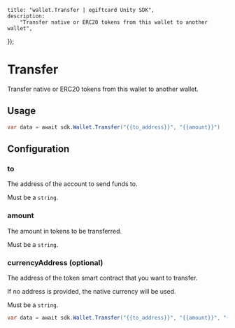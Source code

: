 
	title: "wallet.Transfer | egiftcard Unity SDK",
	description:
		"Transfer native or ERC20 tokens from this wallet to another wallet",
});

# Transfer

Transfer native or ERC20 tokens from this wallet to another wallet.

## Usage

```csharp
var data = await sdk.Wallet.Transfer("{{to_address}}", "{{amount}}")
```

## Configuration

### to

The address of the account to send funds to.

Must be a `string`.

### amount

The amount in tokens to be transferred.

Must be a `string`.

### currencyAddress (optional)

The address of the token smart contract that you want to transfer.

If no address is provided, the native currency will be used.

Must be a `string`.

```csharp
var data = await sdk.Wallet.Transfer("{{to_address}}", "{{amount}}", "{{currency_contract_address}}")
```
